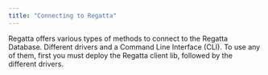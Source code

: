 ```yaml
---
title: "Connecting to Regatta"
---
```


Regatta offers various types of methods to connect to the Regatta Database. Different drivers and a Command Line Interface (CLI). To use any of them, first you must deploy the Regatta client lib, followed by the different drivers.

<CardGroup cols={2}>
  <Card
    title="Regatta CLI"
    icon="square-terminal"
    href="/drivers-and-clients/regatta-cli/regatta-cli"
  ></Card>
  <Card
    title="Python"
    icon="python"
    href="/drivers-and-clients/drivers-support/python/python-drivers"
  ></Card>
  <Card
    title="Java"
    icon="java"
    href="/drivers-and-clients/drivers-support/java/jbdc-driver"
  ></Card>
  <Card
    title="JavaScript"
    icon="js"
    href="/drivers-and-clients/drivers-support/javascript/nodejs"
  ></Card>
</CardGroup>
